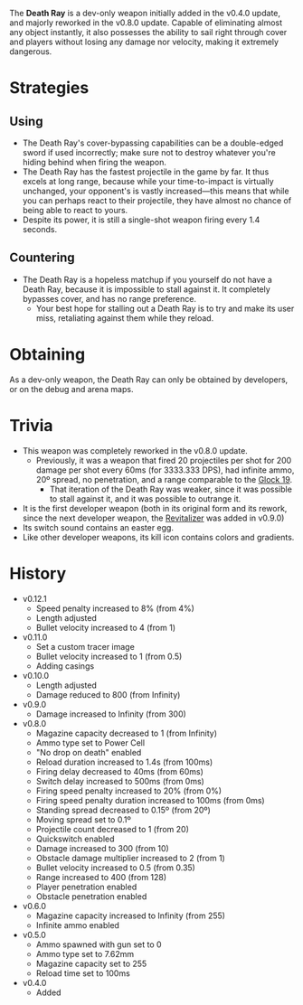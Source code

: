 <DevWeapon />

The **Death Ray** is a dev-only weapon initially added in the v0.4.0 update, and majorly reworked in the v0.8.0 update. Capable of eliminating almost any object instantly, it also possesses the ability to sail right through cover and players without losing any damage nor velocity, making it extremely dangerous.

# Strategies

## Using

- The Death Ray's cover-bypassing capabilities can be a double-edged sword if used incorrectly; make sure not to destroy whatever you're hiding behind when firing the weapon.
- The Death Ray has the fastest projectile in the game by far. It thus excels at long range, because while your time-to-impact is virtually unchanged, your opponent's is vastly increased—this means that while you can perhaps react to their projectile, they have almost no chance of being able to react to yours.
- Despite its power, it is still a single-shot weapon firing every 1.4 seconds.

## Countering

- The Death Ray is a hopeless matchup if you yourself do not have a Death Ray, because it is impossible to stall against it. It completely bypasses cover, and has no range preference.
  - Your best hope for stalling out a Death Ray is to try and make its user miss, retaliating against them while they reload.

# Obtaining

As a dev-only weapon, the Death Ray can only be obtained by developers, or on the debug and arena maps.

# Trivia
- This weapon was completely reworked in the v0.8.0 update.
  - Previously, it was a weapon that fired 20 projectiles per shot for 200 damage per shot every 60ms (for 3333.333 DPS), had infinite ammo, 20º spread, no penetration, and a range comparable to the [Glock 19](/weapons/guns/g19).
    - That iteration of the Death Ray was weaker, since it was possible to stall against it, and it was possible to outrange it.
- It is the first developer weapon (both in its original form and its rework, since the next developer weapon, the [Revitalizer](/weapons/guns/revitalizer) was added in v0.9.0)
- Its switch sound contains an easter egg.
- Like other developer weapons, its kill icon contains colors and gradients.

# History

- v0.12.1
  - Speed penalty increased to 8% (from 4%)
  - Length adjusted
  - Bullet velocity increased to 4 (from 1)
- v0.11.0
  - Set a custom tracer image
  - Bullet velocity increased to 1 (from 0.5)
  - Adding casings
- v0.10.0
  - Length adjusted
  - Damage reduced to 800 (from Infinity)
- v0.9.0
  - Damage increased to Infinity (from 300)
- v0.8.0
  - Magazine capacity decreased to 1 (from Infinity)
  - Ammo type set to Power Cell
  - "No drop on death" enabled
  - Reload duration increased to 1.4s (from 100ms)
  - Firing delay decreased to 40ms (from 60ms)
  - Switch delay increased to 500ms (from 0ms)
  - Firing speed penalty increased to 20% (from 0%)
  - Firing speed penalty duration increased to 100ms (from 0ms)
  - Standing spread decreased to 0.15º (from 20º)
  - Moving spread set to 0.1º
  - Projectile count decreased to 1 (from 20)
  - Quickswitch enabled
  - Damage increased to 300 (from 10)
  - Obstacle damage multiplier increased to 2 (from 1)
  - Bullet velocity increased to 0.5 (from 0.35)
  - Range increased to 400 (from 128)
  - Player penetration enabled
  - Obstacle penetration enabled
- v0.6.0
  - Magazine capacity increased to Infinity (from 255)
  - Infinite ammo enabled
- v0.5.0
  - Ammo spawned with gun set to 0
  - Ammo type set to 7.62mm
  - Magazine capacity set to 255
  - Reload time set to 100ms
- v0.4.0
  - Added
